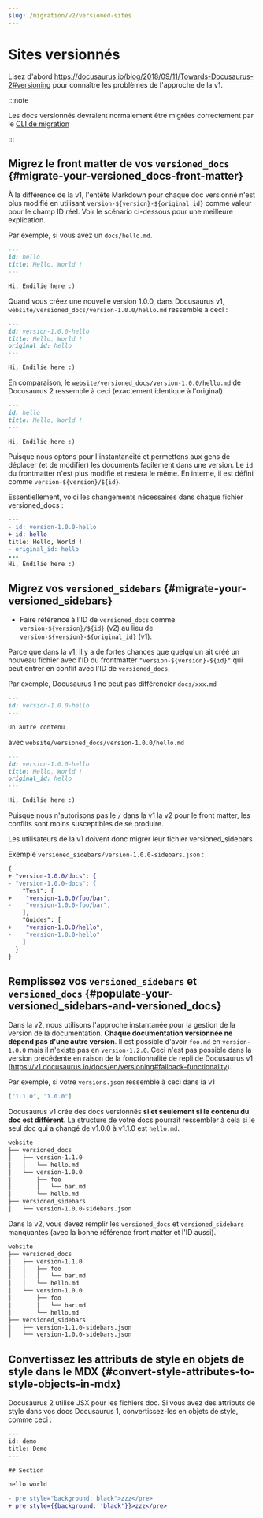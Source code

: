 ```yaml
---
slug: /migration/v2/versioned-sites
---
```


# Sites versionnés

Lisez d'abord https://docusaurus.io/blog/2018/09/11/Towards-Docusaurus-2#versioning pour connaître les problèmes de l'approche de la v1.

:::note

Les docs versionnés devraient normalement être migrées correctement par le [CLI de migration](./migration-automated.mdx)

:::

## Migrez le front matter de vos `versioned_docs` {#migrate-your-versioned_docs-front-matter}

À la différence de la v1, l'entête Markdown pour chaque doc versionné n'est plus modifié en utilisant `version-${version}-${original_id}` comme valeur pour le champ ID réel. Voir le scénario ci-dessous pour une meilleure explication.

Par exemple, si vous avez un `docs/hello.md`.

```md
---
id: hello
title: Hello, World !
---

Hi, Endilie here :)
```

Quand vous créez une nouvelle version 1.0.0, dans Docusaurus v1, `website/versioned_docs/version-1.0.0/hello.md` ressemble à ceci :

```md
---
id: version-1.0.0-hello
title: Hello, World !
original_id: hello
---

Hi, Endilie here :)
```

En comparaison, le `website/versioned_docs/version-1.0.0/hello.md` de Docusaurus 2 ressemble à ceci (exactement identique à l'original)

```md
---
id: hello
title: Hello, World !
---

Hi, Endilie here :)
```

Puisque nous optons pour l'instantanéité et permettons aux gens de déplacer (et de modifier) les documents facilement dans une version. Le `id` du frontmatter n'est plus modifié et restera le même. En interne, il est défini comme `version-${version}/${id}`.

Essentiellement, voici les changements nécessaires dans chaque fichier versioned_docs :

```diff {2-3,5}
---
- id: version-1.0.0-hello
+ id: hello
title: Hello, World !
- original_id: hello
---
Hi, Endilie here :)
```

## Migrez vos `versioned_sidebars` {#migrate-your-versioned_sidebars}

- Faire référence à l'ID de `versioned_docs` comme `version-${version}/${id}` (v2) au lieu de `version-${version}-${original_id}` (v1).

Parce que dans la v1, il y a de fortes chances que quelqu'un ait créé un nouveau fichier avec l'ID du frontmatter `"version-${version}-${id}"` qui peut entrer en conflit avec l'ID de `versioned_docs`.

Par exemple, Docusaurus 1 ne peut pas différencier `docs/xxx.md`

```md
---
id: version-1.0.0-hello
---

Un autre contenu
```

avec `website/versioned_docs/version-1.0.0/hello.md`

```md
---
id: version-1.0.0-hello
title: Hello, World !
original_id: hello
---

Hi, Endilie here :)
```

Puisque nous n'autorisons pas le `/` dans la v1 la v2 pour le front matter, les conflits sont moins susceptibles de se produire.

Les utilisateurs de la v1 doivent donc migrer leur fichier versioned_sidebars

Exemple `versioned_sidebars/version-1.0.0-sidebars.json` :

```diff {2-3,5-6,9-10}  title="versioned_sidebars/version-1.0.0-sidebars.json"
{
+ "version-1.0.0/docs": {
- "version-1.0.0-docs": {
    "Test": [
+    "version-1.0.0/foo/bar",
-    "version-1.0.0-foo/bar",
    ],
    "Guides": [
+    "version-1.0.0/hello",
-    "version-1.0.0-hello"
    ]
  }
}
```

## Remplissez vos `versioned_sidebars` et `versioned_docs` {#populate-your-versioned_sidebars-and-versioned_docs}

Dans la v2, nous utilisons l'approche instantanée pour la gestion de la version de la documentation. **Chaque documentation versionnée ne dépend pas d'une autre version**. Il est possible d'avoir `foo.md` en `version-1.0.0` mais il n'existe pas en `version-1.2.0`. Ceci n'est pas possible dans la version précédente en raison de la fonctionnalité de repli de Docusaurus v1 (https://v1.docusaurus.io/docs/en/versioning#fallback-functionality).

Par exemple, si votre `versions.json` ressemble à ceci dans la v1

```json title="versions.json"
["1.1.0", "1.0.0"]
```

Docusaurus v1 crée des docs versionnés **si et seulement si le contenu du doc est différent**. La structure de votre docs pourrait ressembler à cela si le seul doc qui a changé de v1.0.0 à v1.1.0 est `hello.md`.

```bash
website
├── versioned_docs
│   ├── version-1.1.0
│   │   └── hello.md
│   └── version-1.0.0
│       ├── foo
│       │   └── bar.md
│       └── hello.md
├── versioned_sidebars
│   └── version-1.0.0-sidebars.json
```

Dans la v2, vous devez remplir les `versioned_docs` et `versioned_sidebars` manquantes (avec la bonne référence front matter et l'ID aussi).

```bash {3-5,12}
website
├── versioned_docs
│   ├── version-1.1.0
│   │   ├── foo
│   │   │   └── bar.md
│   │   └── hello.md
│   └── version-1.0.0
│       ├── foo
│       │   └── bar.md
│       └── hello.md
├── versioned_sidebars
│   ├── version-1.1.0-sidebars.json
│   └── version-1.0.0-sidebars.json
```

## Convertissez les attributs de style en objets de style dans le MDX {#convert-style-attributes-to-style-objects-in-mdx}

Docusaurus 2 utilise JSX pour les fichiers doc. Si vous avez des attributs de style dans vos docs Docusaurus 1, convertissez-les en objets de style, comme ceci :

```diff
---
id: demo
title: Demo
---

## Section

hello world

- pre style="background: black">zzz</pre>
+ pre style={{background: 'black'}}>zzz</pre>
```
